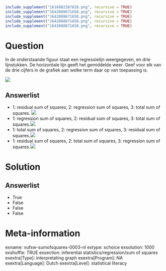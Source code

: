 ```r
include_supplement("1616082387828.png", recursive = TRUE)
include_supplement("1642088671658.png", recursive = TRUE)
include_supplement("1642088671658.png", recursive = TRUE)
include_supplement("1642088671658.png", recursive = TRUE)
include_supplement("1642088671658.png", recursive = TRUE)
```

Question
========
In de onderstaande figuur staat een regressielijn weergegeven, en drie
lijnstukken. De horizontale lijn geeft het gemiddelde weer. Geef voor
elk van de drie cijfers in de grafiek aan welke term daar op van
toepassing is.  
  
![](1616082387828.png)

Answerlist
----------
* 1: residual sum of squares, 2: regression sum of squares, 3: total sum
  of squares. ![](1642088671658.png)
* 1: regression sum of squares, 2: residual sum of squares, 3: total sum
  of squares.![](1642088671658.png)
* 1: total sum of squares, 2: regression sum of squares, 3: residual sum
  of squares.![](1642088671658.png)
* 1: residual sum of squares, 2: total sum of squares, 3: regression sum
  of squares.![](1642088671658.png)

Solution
========










Answerlist
----------
* True
* False
* False
* False

Meta-information
================
exname: vufsw-sumofsquares-0003-nl
extype: schoice
exsolution: 1000
exshuffle: TRUE
exsection: inferential statistics/regression/sum of squares
exextra[Type]: interpretating graph
exextra[Program]: NA
exextra[Language]: Dutch
exextra[Level]: statistical literacy

